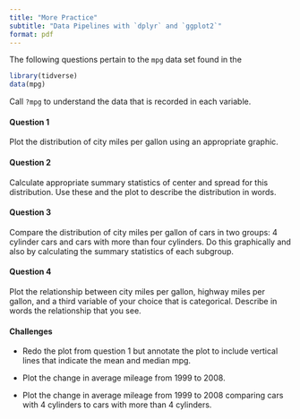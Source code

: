 ```yaml
---
title: "More Practice"
subtitle: "Data Pipelines with `dplyr` and `ggplot2`"
format: pdf
---
```


The following questions pertain to the `mpg` data set found in the 

```r
library(tidverse)
data(mpg)
```

Call `?mpg` to understand the data that is recorded in each variable.


#### Question 1

Plot the distribution of city miles per gallon using an appropriate graphic.

#### Question 2

Calculate appropriate summary statistics of center and spread for this distribution. Use these and the plot to describe the distribution in words.

#### Question 3

Compare the distribution of city miles per gallon of cars in two groups: 4 cylinder cars and cars with more than four cylinders. Do this graphically and also by calculating the summary statistics of each subgroup.

#### Question 4

Plot the relationship between city miles per gallon,  highway miles per gallon, and a third variable of your choice that is categorical. Describe in words the relationship that you see.


#### Challenges

- Redo the plot from question 1 but annotate the plot to include vertical lines that indicate the mean and median mpg.

- Plot the change in average mileage from 1999 to 2008.

- Plot the change in average mileage from 1999 to 2008 comparing cars with 4 cylinders to cars with more than 4 cylinders.